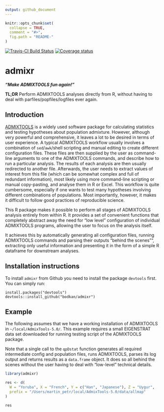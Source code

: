 ```yaml
---
output: github_document
---
```


<!-- README.md is generated from README.Rmd. Please edit that file -->

```r
knitr::opts_chunk$set(
  collapse = TRUE,
  comment = "#>",
  fig.path = "README-"
)
```

[![Travis-CI Build Status](https://travis-ci.org/bodkan/admixr.svg?branch=master)](https://travis-ci.org/bodkan/admixr) [![Coverage status](https://codecov.io/gh/bodkan/admixr/branch/master/graph/badge.svg)](https://codecov.io/github/bodkan/admixr?branch=master)

# admixr

_**"Make ADMIXTOOLS fun again!"**_

**TL;DR** Perform ADMIXTOOLS analyses directly from R, without having to
deal with parfiles/popfiles/logfiles ever again.

## Introduction

[ADMIXTOOLS](http://www.genetics.org/content/192/3/1065) is a widely used
software package for calculating statistics and testing hypotheses about
population admixture. However, although very powerful and comprehensive, it
leaves a lot to be desired in terms of user experience. A typical ADMIXTOOLS
workflow usually involves a combination of `sed`/`awk`/shell scripting and
manual editing to create different configuration files. These files are then
supplied by the user as command-line arguments to one of the ADMIXTOOLS
commands, and describe how to run  a particular analysis. The results of each
analysis are then usually redirected to another file. Afterwards, the user
needs to extract values of interest from this file (which can be somewhat
complex and full of redundant information), most likely using more command-line
scripting or manual copy-pasting, and analyse them in R or Excel. This workflow
is quite cumbersome, especially if one wants to test many hypotheses involving
different combinations of populations. Most importantly, however, it makes it
difficult to follow good practices of reproducible science.

This R package makes it possible to perform all stages of ADMIXTOOLS
analysis entirely from within R. It provides a set of convenient functions that
completely abstract away the need for "low level" configuration of individual
ADMIXTOOLS programs, allowing the user to focus on the analysis itself.

It achieves this by automatically generating all configuration files, running
ADMIXTOOLS commands and parsing their outputs "behind the scenes"", extracting
only useful information and presenting it in the form of a simple R dataframe
for downstream analyses.

## Installation instructions

To install `admixr` from Github you need to install the package `devtools`
first. You can simply run:

```
install.packages("devtools")
devtools::install_github("bodkan/admixr")
```

## Example

The following assumes that we have a working installation of ADMIXTOOLS in
`~/local/AdmixTools-5.0/`. This example requires a small EIGENSTRAT data set
downloaded for running testing script of the ADMIXTOOLS package.

Note that a single call to the `qpDstat` function generates all required
intermediate config and population files, runs ADMIXTOOLS, parses its log
output and returns results as a `data.frame` object. It does so all behind
the scenes without the user having to deal with "low-level" technical details.

```r
library(admixr)

res <- d(
  W = "Yoruba", X = "French", Y = c("Han", "Japanese"), Z = "Uygur",
  prefix = "/Users/martin_petr/local/AdmixTools-5.0/data/allmap"
)

res
```